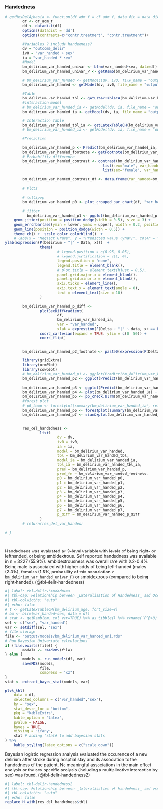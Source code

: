 ### Handedness
```r
# getResDelAphasia <- function(df_adm_f = df_adm_f, data_dic = data_dic){
        df <- df_adm_f
        dd <- datadist(df)
        options(datadist = 'dd')
        options(contrasts=c("contr.treatment", "contr.treatment"))
        
        #Variables ? include handedness?
        dv = "outcome_delir"
        iv0 = "var_handed + sex"
        ia = "var_handed * sex"
        #Model
        bm_delirium_var_handed_univar <- blrm(var_handed~sex, data=df)
        bm_delirium_var_handed_univar_P <- getRsmb(bm_delirium_var_handed_univar) %>% pull(P) %>% transform_P_value()
        
        # bm_delirium_var_handed <- getModel(dv, iv0, file_name = "output/models/bm_delirium_var_handed", data = df, force_overwrite = FALSE)
        bm_delirium_var_handed <- getModel(dv, iv0, file_name = "output/models/bm_delirium_var_handed", data = df, force_overwrite = FALSE, imputation = TRUE)

        #Table
        bm_delirium_var_handed_tbl <- getLatexTableCH(bm_delirium_var_handed, font_size=8)
        #interaction model
        # bm_delirium_var_handed_ia <- getModel(dv, ia, file_name = "output/models/bm_delirium_var_handed_ia", data = df, force_overwrite = FALSE)
        bm_delirium_var_handed_ia <- getModel(dv, ia, file_name = "output/models/bm_delirium_var_handed_ia", data = df, force_overwrite = FALSE, imputation = TRUE)

        # Interaction Table
        bm_delirium_var_handed_tbl_ia <- getLatexTableCH(bm_delirium_var_handed_ia, font_size=8, interactions_only = TRUE)
        # bm_delirium_var_handed_ia <- getModel(dv, ia, file_name = "output/models/bm_delirium_var_handed_ia", data = df, force_overwrite = FALSE, imputation = TRUE)

        #Prediction
        
        bm_delirium_var_handed_p <- Predict(bm_delirium_var_handed_ia, var_handed,  sex, funint=FALSE, fun=plogis, conf.int = TRUE)
        bm_delirium_var_handed_footnote <- getFootnote(bm_delirium_var_handed_p)
        # Probability difference
        bm_delirium_var_handed_contrast <- contrast(bm_delirium_var_handed_ia, 
                                             list(sex="male", var_handed=c(bm_delirium_var_handed_p$var_handed)),
                                             list(sex="female", var_handed=c(bm_delirium_var_handed_p$var_handed)))
        
        bm_delirium_var_handed_contrast_df <- data.frame(var_handed=bm_delirium_var_handed_contrast$var_handed, probability=bm_delirium_var_handed_contrast$PP)
        
        # Plots
        
        # lollipop
        bm_delirium_var_handed_p0 <- plot_grouped_bar_chart(df, "var_handed", "sex", chart_type = "lollipop") + coord_cartesian(expand=TRUE, ylim=c(0,1800))
        
        # jitter
          bm_delirium_var_handed_p1 <- ggplot(bm_delirium_var_handed_p %>% as_tibble(), aes(x = var_handed, y = yhat, color = sex, group = sex)) +
    geom_jitter(position = position_dodge(width = 0.5), size = 3) +  
    geom_errorbar(aes(ymin = lower, ymax = upper), width = 0.2, position = position_dodge(width = 0.5)) +  # Adding error bars with the same jitter
    geom_line(position = position_dodge(width = 0.5)) + 
    theme_ch() +  scale_color_colorblind()  +
    # labs(x = "Neglect Grade", y = "Predicted Value (yhat)", color = "Sex") +  # Adding labels + coor_flip()
ylab(expression(P(Delirium ~ "|" ~ Data, x)))  +
                theme(
                        # legend.position = c(0.95, 0.05),
                        # legend.justification = c(1, 0),
                        legend.position = "none",
                        legend.title = element_blank(),
                        # plot.title = element_text(hjust = 0.5),
                        panel.grid.major.x = element_blank(),
                        panel.grid.minor.x = element_blank(),
                        axis.ticks = element_line(),
                        axis.text.x = element_text(angle = 0),
                        text = element_text(size = 10)
                )
        
        bm_delirium_var_handed_p_diff <-
                plotSexDiffGradient(
                        df,
                        bm_delirium_var_handed_ia,
                        var = "var_handed",
                        xlab = expression(P(Delta ~ "|" ~ data, x) == P(theta[F] ~ "|" ~ data, x) - P(theta[M] ~ "|" ~ data, x))) +
                coord_cartesian(expand = TRUE, ylim = c(0, 50)) + 
                coord_flip()
        

        bm_delirium_var_handed_p2_footnote <- paste0(expression(P(Delta ~ "|" ~ data, x)), " is the posterior probability density of the contrast between females and males of developing a delirium at a given level of handedness x.")
        
        library(gridExtra)
        library(ormPlot)
        library(cowplot)
        # bm_delirium_var_handed_p1 <- ggplot(Predict(bm_delirium_var_handed_ia, var_handed)) + theme_ch() + scale_color_viridis(discrete = TRUE, option = "D") + theme(plot.margin = unit(c(0.5,0,0,0.5), "cm"))
        bm_delirium_var_handed_p2 <- ggplot(Predict(bm_delirium_var_handed_ia, sex)) + theme_ch() + scale_color_viridis(discrete = TRUE, option = "D") + coord_cartesian(expand = TRUE, ylim = c(-4, 0)) + theme(plot.margin = unit(c(0.5,0,0,0.5), "cm"))
        
        bm_delirium_var_handed_p3 <- ggplot(Predict(bm_delirium_var_handed_ia, var_handed, sex, conf.int = FALSE)) + theme_ch() + scale_color_viridis(discrete = TRUE, option = "D")+ theme(plot.margin = unit(c(0.5,0,0,0.5), "cm")) 
        bm_delirium_var_handed_p4 <- plot(bm_delirium_var_handed_ia) + theme_ch() + scale_color_viridis(discrete = TRUE, option = "D") + coord_cartesian(expand = TRUE, xlim = c(-3, 3)) + theme(plot.margin = unit(c(0.5,0,0,0.5), "cm"))
        bm_delirium_var_handed_p5 <- pp_check.blrm(bm_delirium_var_handed_ia, type = "violin_grouped", group = "sex", df=df) + coord_cartesian(expand = TRUE) + theme(legend.position = "top", plot.margin = unit(c(0.5,0,0,1), "cm"))
        #forest plot
        # p6_temp <- forestplot(summary(bm_delirium_var_handed_ia), return_ggplots = TRUE)
        bm_delirium_var_handed_p6 <- forestplot(summary(bm_delirium_var_handed), return_ggplots = TRUE)
        bm_delirium_var_handed_p7 <- stanDxplot(bm_delirium_var_handed_ia, which="sex=male") + theme_ch() + coord_cartesian(expand = TRUE, xlim=c(0,1400), ylim=c(-10,25)) + coord_flip() + theme(plot.margin = unit(c(0.5,0,0,0.5), "cm"))
        
        
        res_del_handedness <-
                list(
                        dv = dv,
                        iv0 = iv0,
                        ia = ia,
                        model = bm_delirium_var_handed,
                        tbl = bm_delirium_var_handed_tbl,
                        model_ia = bm_delirium_var_handed_ia,
                        tbl_ia = bm_delirium_var_handed_tbl_ia,
                        pred = bm_delirium_var_handed_p,
                        pred_fn = bm_delirium_var_handed_footnote,
                        p0 = bm_delirium_var_handed_p0,
                        p1 = bm_delirium_var_handed_p1,
                        p2 = bm_delirium_var_handed_p2,
                        p3 = bm_delirium_var_handed_p3,
                        p4 = bm_delirium_var_handed_p4,
                        p5 = bm_delirium_var_handed_p5,
                        p6 = bm_delirium_var_handed_p6,
                        p7 = bm_delirium_var_handed_p7,
                        p_diff = bm_delirium_var_handed_p_diff
                )
        # return(res_del_var_handed)
        
# }
        
            

```
Handedness was evaluated as 3-level variable with levels of being right- or lefthanded, or being ambidextrous. Self reported handedness was available in n = 3227 (55.9%). Ambidextrousness was overall rare with 0.2-0.4%. Being male is associated with higher odds of being left-handed (males (2.3%), females (1.5%, probability of this association `r bm_delirium_var_handed_univar_P`) or ambidextrous (compared to being right-handed). (@tbl-delir-handedness) 
```r
#| label: tbl-delir-handedness
#| tbl-cap: Relationship between _Lateralization of Handedness_ and Occurrence of *_New Delirium_*
#| tbl-colwidths: "auto"
#| echo: false
# t <- getLatexTableCH(bm_delirium_age, font_size=8)
# bm <- blrm(var_handed~sex, data = df)
# stat <- getRsmb(bm, col_var=TRUE) %>% as_tibble() %>% rename(`P(β>0)`=P)
sel <- c("sex", "var_handed")
var <- setdiff(sel, "sex")
# file storage
file <- "output/models/bm_delirium_var_handed_uni.rds"
# Run Bayesian Univariate calculations
if (file.exists(file)) {
        models <- readRDS(file)
} else {
        models <- run_models(df, var)
        saveRDS(models,
                file,
                compress = "xz")
}
stat <- extract_bayes_stat(models, var)

plot_tbl(
    data = df,
    selected_columns = c("var_handed","sex"),
    by = "sex",
    stat_descr_loc = "bottom",
    pkg = "kableExtra",
    kable_option = "latex",
    pvalue = FALSE,
    bayes = TRUE,
    missing = "ifany",
    stat # adding 'stat# to add bayesian stats
) %>% 
    kable_styling(latex_options = c("scale_down"))  
```
Bayesian logistic regression analysis evaluated the occurence of a new delirium after stroke during hosptial stay and its association to the handedness of the patient. No meaningful associations in the main effect analysis or the sex specific analysis (including a multiplicative interaction by sex) was found. (@tbl-delir-handedness2)
```r
#| label: tbl-delir-handedness2
#| tbl-cap: Relationship between _lateralization of handedness_ and occurrence of *_New Delirium_*
#| tbl-colwidths: "auto"
#| echo: false
replace_H_with(res_del_handedness$tbl)
```


